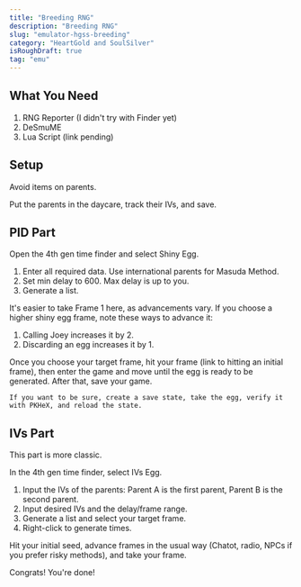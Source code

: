 ```yaml
---
title: "Breeding RNG"
description: "Breeding RNG"
slug: "emulator-hgss-breeding"
category: "HeartGold and SoulSilver"
isRoughDraft: true
tag: "emu"
---
```


## What You Need

1. RNG Reporter (I didn't try with Finder yet)
2. DeSmuME
3. Lua Script (link pending)

## Setup

Avoid items on parents.

Put the parents in the daycare, track their IVs, and save.

## PID Part

Open the 4th gen time finder and select Shiny Egg.

1. Enter all required data. Use international parents for Masuda Method.
2. Set min delay to 600. Max delay is up to you.
3. Generate a list.

It's easier to take Frame 1 here, as advancements vary. If you choose a higher shiny egg frame, note these ways to advance it:

1. Calling Joey increases it by 2.
2. Discarding an egg increases it by 1.

Once you choose your target frame, hit your frame (link to hitting an initial frame), then enter the game and move until the egg is ready to be generated. After that, save your game.

```
If you want to be sure, create a save state, take the egg, verify it with PKHeX, and reload the state.
```

## IVs Part

This part is more classic.

In the 4th gen time finder, select IVs Egg.

1. Input the IVs of the parents: Parent A is the first parent, Parent B is the second parent.
2. Input desired IVs and the delay/frame range.
3. Generate a list and select your target frame.
4. Right-click to generate times.

Hit your initial seed, advance frames in the usual way (Chatot, radio, NPCs if you prefer risky methods), and take your frame.

Congrats! You're done!
